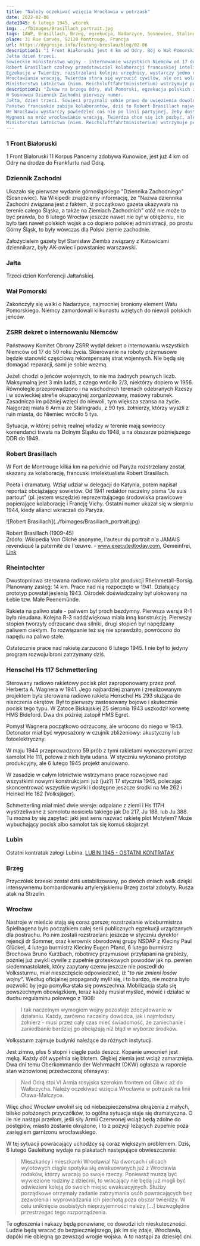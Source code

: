 ```yaml
---
title: "Należy oczekiwać wzięcia Wrocławia w potrzask"
date: 2022-02-06
date1945: 6 lutego 1945, wtorek
img: ../fbimages/Brasillach_portrait.jpg
tags: 1AWP, Brasillach, Brzeg, egzekucja, Nadarzyce, Sosnowiec, Stalingrad, kolaboracja
place: 31 Rue Carvès, 92120 Montrouge, Francja
url: https://dygresje.info/festung-breslau/blog/02-06
description1: "1 Front Białoruski jest 4 km od Odry. Bój o Wał Pomorski, zabicie polskich jeńców w Nadarzycach. Brzeg zdobyty. W Sosnowcu zaczyna się ukazywać Dziennik Zachodni.
Jałta dzień trzeci.
Sowieckie ministerstwo wojny - internowanie wszystkich Niemców od 17 do 50 roku życia. Roboty przymusowe milionów jeńców wojennych, grabież Rzeszy.
Robert Brasillach czołowy przedstawiciel kolaboracji francuskiej inteligencji rozstrzelany przez Rząd Tymczasowy.
Egzekucje w Twierdzy, rozstrzelani kolejni urzędnicy, wystarczy jedno niewłaściwe zdanie, żeby dostać wyrok śmierci z natychmiastową egzekucją.
Wrocławianie wracają, Twierdza stara się wyrzucić cywilów, ale oni wolą śmierć we własnym domu, niż na mrozie i pustce wygnania.
Ministerstwo Lotnictwa (niem. Reichsluftfahrtministerium) wstrzymuje prace nad dwoma rakietami plot: Henschel Hs 117 Schmetterling oraz Rheintochter. "
description2: "Żukow na brzegu Odry, Wał Pomorski, egzekucja polskich żołnierzy w Nadarzycach. Koniew zdobył Brzeg.
W Sosnowcu Dziennik Zachodni pierwszy numer.
Jałta, dzień trzeci. Sowieci przyznali sobie prawo do uwięzienia dowolnego Niemca od 17 do 50 roku życia, miliony przymusowych robotników i grabież Rzeszy.
Państwo francuskie zabija kolaborantów, dziś to Robert Brasillach najwybitniejszy intelektualista, który stanął po stronie okupanta.
We Wrocławiu wystarczy powiedzieć coś nie po linii partyjnej, żeby dostać kaesa z natychmiastowym wykonem.
Wygnani na mróz wrocławianie wracają, Twierdza chce się ich pozbyć, ale wolą umrzeć w domu niż na drodze.
Ministerstwo Lotnictwa (niem. Reichsluftfahrtministerium) wstrzymuje prace nad dwoma rakietami plot: Henschel Hs 117 Schmetterling oraz Rheintochter."
---
```


### 1 Front Białoruski

1 Front Białoruski 11 Korpus Pancerny zdobywa Kunowice, jest już 4 km od Odry na drodze do Frankfurtu nad Odrą.

### Dziennik Zachodni

Ukazało się pierwsze wydanie górnośląskiego "Dziennika Zachodniego" (Sosnowiec). Na Wikipedii znajdziemy informację, że "Nazwa dziennika Zachodni związana jest z faktem, iż początkowo gazeta ukazywała na terenie całego Śląska, a także na Ziemiach Zachodnich" otóż nie może to być prawda, bo 6 lutego Wrocław jeszcze nawet nie był w oblężeniu, nie było tam nawet polskich wojsk a co dopiero polskiej administracji, po prostu Górny Śląsk, to były wówczas dla Polski ziemie zachodnie.

Założycielem gazety był Stanisław Ziemba związany z Katowicami dziennikarz, były AK-owiec i powstaniec warszawski.

### Jałta

Trzeci dzień Konferencji Jałtańskiej.

### Wał Pomorski

Zakończyły się walki o Nadarzyce, najmocniej broniony element Wału Pomorskiego. Niemcy zamordowali kilkunastu wziętych do niewoli polskich jeńców.

### ZSRR dekret o internowaniu Niemców

Państwowy Komitet Obrony ZSRR wydał dekret o internowaniu wszystkich Niemców od 17 do 50 roku życia. Skierowanie na roboty przymusowe będzie stanowić częściową rekompensatę strat wojennych. Nie będą się domagać reparacji, sami je sobie wezmą.

Jeżeli chodzi o jeńców wojennych, to nie ma żadnych pewnych liczb. Maksymalną jest 3 mln ludzi, z czego wróciło 2/3, niektórzy dopiero w 1956. Równolegle przeprowadzono i na wschodnich terenach odebranych Rzeszy i w sowieckiej strefie okupacyjnej zorganizowany, masowy rabunek. Zasadniczo im później wzięci do niewoli, tym większa szansa na życie. Najgorzej miała 6 Armia ze Stalingradu, z 90 tys. żołnierzy, którzy wyszli z ruin miasta, do Niemiec wróciło 5 tys.

Sytuacja, w której pełnię realnej władzy w terenie mają sowieccy komendanci trwała na Dolnym Śląsku do 1948, a na obszarze późniejszego DDR do 1949.

### Robert Brasillach

W Fort de Montrouge kilka km na południe od Paryża rozstrzelany został, skazany za kolaborację, francuski intelektualista Robert Brasillach.

Poeta i dramaturg. Wziął udział w delegacji do Katynia, potem napisał reportaż obciążający sowietów. Od 1941 redaktor naczelny pisma "Je suis partout" (pl. jestem wszędzie) reprezentującego środowiska prawicowe popierające kolaborację i Francję Vichy. Ostatni numer ukazał się w sierpniu 1944, kiedy alianci wkraczali do Paryża.

<BoxImageWrapper>
![Robert Brasillach](../fbimages/Brasillach_portrait.jpg)

Robert Brasillach (1909-45)<br />
Źródło: Wikipedia Von Cliché anonyme, l'auteur du portrait n'a JAMAIS revendiqué la paternité de l'œuvre. - www.executedtoday.com, Gemeinfrei, [Link](https://commons.wikimedia.org/w/index.php?curid=24935376)
</BoxImageWrapper>

### Rheintochter

Dwustopniowa sterowana radiowo rakieta plot produkcji Rheinmetall-Borsig. Planowany zasięg: 14 km. Prace nad nią rozpoczęto w 1941. Działający prototyp powstał jesienią 1943. Ośrodek doświadczalny był ulokowany na Łebie tzw. Małe Peenemünde.

Rakieta na paliwo stałe - paliwem był proch bezdymny. Pierwsza wersja R-1 była nieudana. Kolejna R-3 naddźwiękowa miała inną konstrukcję. Pierwszy stopień tworzyły odrzucane dwa silniki, drugi stopień był napędzany paliwem ciekłym. To rozwiązanie też się nie sprawdziło, powrócono do napędu na paliwo stałe.

Ostatecznie prace nad rakietę zarzucono 6 lutego 1945. I nie był to jedyny program rozwoju broni zatrzymany dziś.

### Henschel Hs 117 Schmetterling 

Sterowany radiowo rakietowy pocisk plot zaproponowany przez prof. Herberta A. Wagnera w 1941. Jego najbardziej znanym i zrealizowanym projektem była sterowana radiowo rakieta Henschel Hs 293 służąca do niszczenia okrętów. Był to pierwszy zastosowany bojowo i skutecznie pocisk tego typu. W Zatoce Biskajskiej 25 sierpnia 1943 uszkodził korwetę HMS Bideford. Dwa dni później zatopił HMS Egret.

Pomysł Wagnera początkowo odrzucony, ale wrócono do niego w 1943. Detonator miał być wyposażony w czujnik zbliżeniowy: akustyczny lub fotoelektryczny.

W maju 1944 przeprowadzono 59 prób z tymi rakietami wynoszonymi przez samolot He 111, połowa z nich była udana. W styczniu wykonano prototyp produkcyjny, ale 6 lutego 1945 projekt anulowano.

W zasadzie w całym lotnictwie wstrzymano prace rozwojowe nad wszystkimi nowymi konstrukcjami już (już?) 17 stycznia 1945, polecając skoncentrować wszystkie wysiłki i dostępne jeszcze środki na Me 262 i Heinkel He 162 (Volksjäger).

<SeeAlso txt="Wunderwaffe" url="/festung-breslau/article/wunderwaffe" />

Schmetterling miał mieć dwie wersje: odpalane z ziemi i Hs 117H wystrzeliwane z samolotu nosiciela takiego jak Do 217, Ju 188, lub Ju 388. Tu można by się zapytać: jaki jest sens nazwać rakietę plot Motylem? Może wybuchający pocisk albo samolot tak się komuś skojarzył.

### Lubin

Ostatni kontratak załogi Lubina. [LUBIN 1945 - OSTATNI KONTRATAK](https://www.facebook.com/bobr1945/posts/3396080340505605)

### Brzeg

Przyczółek brzeski został dziś ustabilizowany, po dwóch dniach walk dzięki intensywnemu bombardowaniu artyleryjskiemu Brzeg został zdobyty. Rusza atak na Strzelin.

### Wrocław

Nastroje w mieście stają się coraz gorsze; rozstrzelanie wiceburmistrza Spielhagena było początkiem całej serii publicznych egzekucji urządzanych dla postrachu. Po nim zostali rozstrzelani: jeszcze w styczniu dyrektor rejencji dr Sommer, oraz kierownik obwodowej grupy NSDAP z Kleciny Paul Glückel, 4 lutego burmistrz Kleciny Eugen Pfand, 6 lutego burmistrz Brochowa Bruno Kurzbach, robotnicy przymusowi przyłapani na grabieży, później już zwykli cywile z zupełnie groteskowych powodów jak np. pewien siedemnastolatek, który zapytany czemu jeszcze nie poszedł do Volkssturmu, miał nieszczęście odpowiedzieć, iż "*to nie zmieni losów wojny*". Według oficjalnej propagandy mylił się, i to bardzo, nie można było pozwolić by jego pomyłka stała się powszechna. Mobilizacja stała się powszechnym obowiązkiem, teraz każdy musiał myśleć, mówić i działać w duchu regulaminu polowego z 1908:
>I tak naczelnym wymogiem wojny pozostaje zdecydowanie w działaniu. Każdy, zarówno naczelny dowódca, jak i najmłodszy żołnierz - musi przez cały czas mieć świadomość, że zaniechanie i zaniedbanie bardziej go obciążają niż błąd w wyborze środków.

Volkssturm zajmuje budynki należące do różnych instytucji.

Jest zimno, plus 5 stopni i ciągle pada deszcz. Kopanie umocnień jest męką. Każdy dół wypełnia się błotem. Głębiej ziemia jest wciąż zamarznięta. Dwa dni temu Oberkommando der Wehrmacht (OKW) ogłasza w raporcie stan wznowionej przedwczoraj ofensywy:
>Nad Odrą stoi VI Armia rosyjska szerokim frontem od Gliwic aż do Wałbrzycha. Należy oczekiwać wzięcia Wrocławia w potrzask na linii Oława-Malczyce.

Więc choć Wrocław uwolnił się od niebezpieczeństwa okrążenia z małych, blisko położonych przyczółków, to ogólna sytuacja staje się dramatyczna. O ile nie nastąpi przełom, jeśli siły Armii Czerwonej wciąż będą zdolne do postępów, miasto zostanie okrążone, i to z pozycji leżących zupełnie poza zasięgiem garnizonu wrocławskiego.

W tej sytuacji powracający uchodźcy są coraz większym problemem. Dziś, 6 lutego Gauleitung wydaje na plakatach następujące obwieszczenie:
>Mieszkańcy i mieszkanki Wrocławia! Na dworcach i ulicach wylotowych ciągle spotyka się ewakuowanych już z Wrocławia rodaków, którzy wracają po swoje rzeczy. Ponieważ muszą być wywiezione rodziny z dziećmi, to wracający nie będą już mogli być odwiezieni koleją do swoich miejsc ewakuacyjnych. Służby porządkowe otrzymały zadanie zatrzymania osób powracających bez zezwolenia i wyprowadzania ich piechotą poza obszar twierdzy. W celu uniknięcia osobistych nieprzyjemności należy [...] bezwzględne przestrzegać tego rozporządzenia.

Te ogłoszenia i nakazy będą ponawiane, co dowodzi ich nieskuteczności. Ludzie będą wracać do bezpieczniejszego, jak im się zdaje, Wrocławia, dopóki nie oblegną go zewsząd wrogie wojska. A to nastąpi za dziesięć dni.

